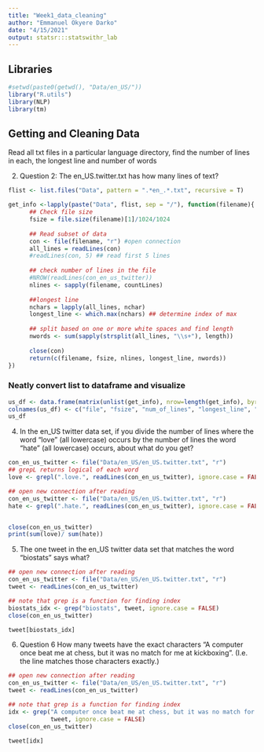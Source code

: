```yaml
---
title: "Week1_data_cleaning"
author: "Emmanuel Okyere Darko"
date: "4/15/2021"
output: statsr:::statswithr_lab
---
```


## Libraries
```r
#setwd(paste0(getwd(), "Data/en_US/"))
library("R.utils")
library(NLP)
library(tm)

```

## Getting and Cleaning Data 

Read all txt files in a particular language directory, find the number of lines in each,
the longest line and number of words

2. Question 2: The en_US.twitter.txt has how many lines of text?
```r
flist <- list.files("Data", pattern = ".*en_.*.txt", recursive = T)

get_info <-lapply(paste("Data", flist, sep = "/"), function(filename){
      ## Check file size 
      fsize = file.size(filename)[1]/1024/1024
      
      ## Read subset of data
      con <- file(filename, "r") #open connection
      all_lines = readLines(con)
      #readLines(con, 5) ## read first 5 lines
      
      ## check number of lines in the file 
      #NROW(readLines(con_en_us_twitter))
      nlines <- sapply(filename, countLines)
      
      ##longest line 
      nchars = lapply(all_lines, nchar)
      longest_line <- which.max(nchars) ## determine index of max
      
      ## split based on one or more white spaces and find length
      nwords <- sum(sapply(strsplit(all_lines, "\\s+"), length)) 
      
      close(con)
      return(c(filename, fsize, nlines, longest_line, nwords))
})

```

### Neatly convert list to dataframe and visualize

```r
us_df <- data.frame(matrix(unlist(get_info), nrow=length(get_info), byrow=T))
colnames(us_df) <- c("file", "fsize", "num_of_lines", "longest_line", "nwords")
us_df
```

4. In the en_US twitter data set, if you divide the number of lines where the word "love" (all lowercase) occurs by the number of lines the word "hate" (all lowercase) occurs, about what do you get?

```r
con_en_us_twitter <- file("Data/en_US/en_US.twitter.txt", "r")
## grepL returns logical of each word
love <- grepl(".love.", readLines(con_en_us_twitter), ignore.case = FALSE)

## open new connection after reading
con_en_us_twitter <- file("Data/en_US/en_US.twitter.txt", "r")
hate <- grepl(".hate.", readLines(con_en_us_twitter), ignore.case = FALSE)


close(con_en_us_twitter)
print(sum(love)/ sum(hate))
```

5. The one tweet in the en_US twitter data set that matches the word "biostats" says what?

```r
## open new connection after reading
con_en_us_twitter <- file("Data/en_US/en_US.twitter.txt", "r")
tweet <- readLines(con_en_us_twitter)

## note that grep is a function for finding index
biostats_idx <- grep("biostats", tweet, ignore.case = FALSE)
close(con_en_us_twitter)

tweet[biostats_idx]

```

6. Question 6
How many tweets have the exact characters "A computer once beat me at chess, but it was no match for me at kickboxing". (I.e. the line matches those characters exactly.)

```r
## open new connection after reading
con_en_us_twitter <- file("Data/en_US/en_US.twitter.txt", "r")
tweet <- readLines(con_en_us_twitter)

## note that grep is a function for finding index
idx <- grep("A computer once beat me at chess, but it was no match for me at kickboxing",
            tweet, ignore.case = FALSE)
close(con_en_us_twitter)

tweet[idx]
 
```